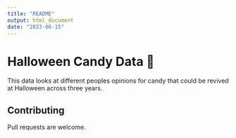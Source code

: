 ```yaml
---
title: "README"
output: html_document
date: "2023-06-15"
---
```


# Halloween Candy Data 🍬

This data looks at different peoples opinions for candy that could be revived at Halloween across three years. 


## Contributing

Pull requests are welcome. 

